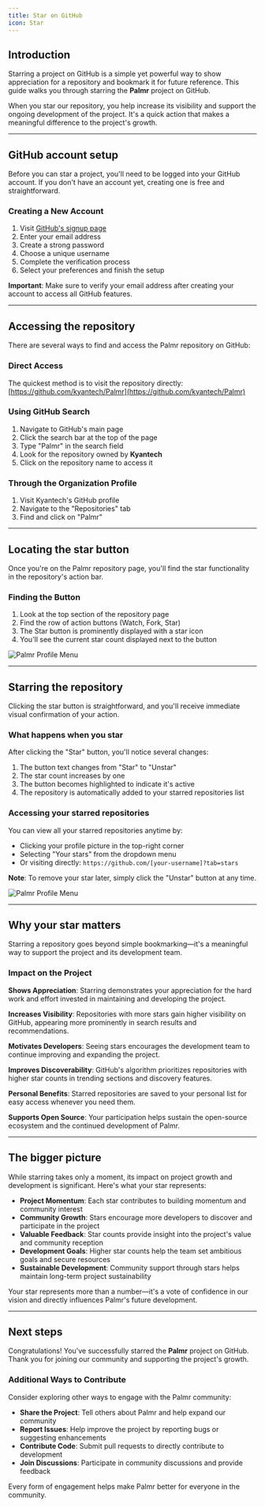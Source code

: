 ```yaml
---
title: Star on GitHub
icon: Star
---
```


## Introduction

Starring a project on GitHub is a simple yet powerful way to show appreciation for a repository and bookmark it for future reference. This guide walks you through starring the **Palmr** project on GitHub.

When you star our repository, you help increase its visibility and support the ongoing development of the project. It's a quick action that makes a meaningful difference to the project's growth.

---

## GitHub account setup

Before you can star a project, you'll need to be logged into your GitHub account. If you don't have an account yet, creating one is free and straightforward.

### Creating a New Account

1. Visit [GitHub's signup page](https://github.com/signup)
2. Enter your email address
3. Create a strong password
4. Choose a unique username
5. Complete the verification process
6. Select your preferences and finish the setup

**Important**: Make sure to verify your email address after creating your account to access all GitHub features.

---

## Accessing the repository

There are several ways to find and access the Palmr repository on GitHub:

### Direct Access

The quickest method is to visit the repository directly: [https://github.com/kyantech/Palmr](https://github.com/kyantech/Palmr)

### Using GitHub Search

1. Navigate to GitHub's main page
2. Click the search bar at the top of the page
3. Type "Palmr" in the search field
4. Look for the repository owned by **Kyantech**
5. Click on the repository name to access it

### Through the Organization Profile

1. Visit Kyantech's GitHub profile
2. Navigate to the "Repositories" tab
3. Find and click on "Palmr"

---

## Locating the star button

Once you're on the Palmr repository page, you'll find the star functionality in the repository's action bar.

### Finding the Button

1. Look at the top section of the repository page
2. Find the row of action buttons (Watch, Fork, Star)
3. The Star button is prominently displayed with a star icon
4. You'll see the current star count displayed next to the button

![Palmr Profile Menu](/assets/v1/sponsor/star-btn.png)

---

## Starring the repository

Clicking the star button is straightforward, and you'll receive immediate visual confirmation of your action.

### What happens when you star

After clicking the "Star" button, you'll notice several changes:

1. The button text changes from "Star" to "Unstar"
2. The star count increases by one
3. The button becomes highlighted to indicate it's active
4. The repository is automatically added to your starred repositories list

### Accessing your starred repositories

You can view all your starred repositories anytime by:

- Clicking your profile picture in the top-right corner
- Selecting "Your stars" from the dropdown menu
- Or visiting directly: `https://github.com/[your-username]?tab=stars`

**Note**: To remove your star later, simply click the "Unstar" button at any time.

![Palmr Profile Menu](/assets/v1/sponsor/starred-button.png)

---

## Why your star matters

Starring a repository goes beyond simple bookmarking—it's a meaningful way to support the project and its development team.

### Impact on the Project

**Shows Appreciation**: Starring demonstrates your appreciation for the hard work and effort invested in maintaining and developing the project.

**Increases Visibility**: Repositories with more stars gain higher visibility on GitHub, appearing more prominently in search results and recommendations.

**Motivates Developers**: Seeing stars encourages the development team to continue improving and expanding the project.

**Improves Discoverability**: GitHub's algorithm prioritizes repositories with higher star counts in trending sections and discovery features.

**Personal Benefits**: Starred repositories are saved to your personal list for easy access whenever you need them.

**Supports Open Source**: Your participation helps sustain the open-source ecosystem and the continued development of Palmr.

---

## The bigger picture

While starring takes only a moment, its impact on project growth and development is significant. Here's what your star represents:

- **Project Momentum**: Each star contributes to building momentum and community interest
- **Community Growth**: Stars encourage more developers to discover and participate in the project
- **Valuable Feedback**: Star counts provide insight into the project's value and community reception
- **Development Goals**: Higher star counts help the team set ambitious goals and secure resources
- **Sustainable Development**: Community support through stars helps maintain long-term project sustainability

Your star represents more than a number—it's a vote of confidence in our vision and directly influences Palmr's future development.

---

## Next steps

Congratulations! You've successfully starred the **Palmr** project on GitHub. Thank you for joining our community and supporting the project's growth.

### Additional Ways to Contribute

Consider exploring other ways to engage with the Palmr community:

- **Share the Project**: Tell others about Palmr and help expand our community
- **Report Issues**: Help improve the project by reporting bugs or suggesting enhancements
- **Contribute Code**: Submit pull requests to directly contribute to development
- **Join Discussions**: Participate in community discussions and provide feedback

Every form of engagement helps make Palmr better for everyone in the community.
